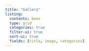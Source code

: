 ```yaml
---
title: "Gallery"
listing:
  contents: bees
  type: grid
  categories: true
  filter-ui: true
  sort-ui: true
  fields: [title, image, categories]
---
```

